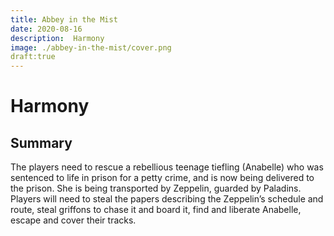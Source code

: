```yaml
---
title: Abbey in the Mist
date: 2020-08-16
description:  Harmony
image: ./abbey-in-the-mist/cover.png
draft:true
---
```


# Harmony

## Summary
The players need to rescue a rebellious teenage tiefling (Anabelle) who was sentenced to life in prison for a petty crime, and is now being delivered to the prison. She is being transported by Zeppelin, guarded by Paladins. Players will need to steal the papers describing the Zeppelin’s schedule and route, steal griffons to chase it and board it, find and liberate Anabelle, escape and cover their tracks.
